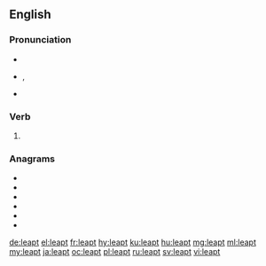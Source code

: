 ==English==

===Pronunciation===
* {{audio|en-us-leapt.ogg|Audio (US)|lang=en}}
* {{enPR|lĕpt}}, {{IPA|/lɛpt/|lang=en}}
* {{rhymes|ɛpt|lang=en}}

===Verb===
{{head|en|verb form}}

# {{en-past of|leap}}

===Anagrams===
* {{l|en|lepta}}
* {{l|en|Patel}}
* {{l|en|petal}}
* {{l|en|plate}}
* {{l|en|pleat}}
* {{l|en|tepal}}

[[de:leapt]]
[[el:leapt]]
[[fr:leapt]]
[[hy:leapt]]
[[ku:leapt]]
[[hu:leapt]]
[[mg:leapt]]
[[ml:leapt]]
[[my:leapt]]
[[ja:leapt]]
[[oc:leapt]]
[[pl:leapt]]
[[ru:leapt]]
[[sv:leapt]]
[[vi:leapt]]